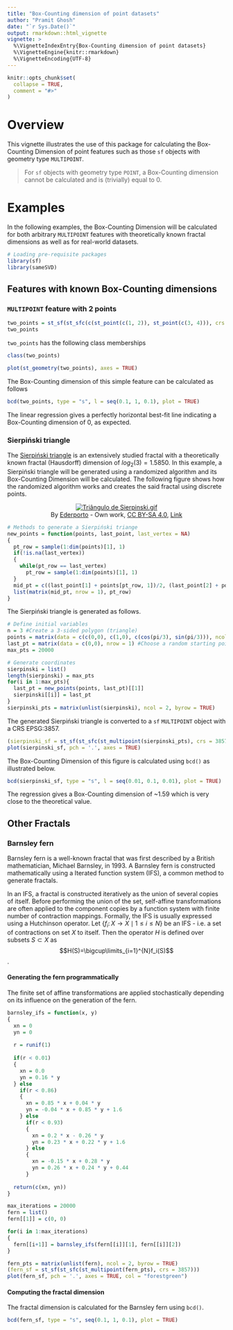 ```yaml
---
title: "Box-Counting dimension of point datasets"
author: "Pramit Ghosh"
date: "`r Sys.Date()`"
output: rmarkdown::html_vignette
vignette: >
  %\VignetteIndexEntry{Box-Counting dimension of point datasets}
  %\VignetteEngine{knitr::rmarkdown}
  %\VignetteEncoding{UTF-8}
---
```


```r
knitr::opts_chunk$set(
  collapse = TRUE,
  comment = "#>"
)
```

# Overview

This vignette illustrates the use of this package for calculating the Box-Counting Dimension of point features such as those `sf` objects with geometry type `MULTIPOINT`.

> For `sf` objects with geometry type `POINT`, a Box-Counting dimension cannot be calculated and is (trivially) equal to 0.

# Examples

In the following examples, the Box-Counting Dimension will be calculated for both arbitrary `MULTIPOINT` features with theoretically known fractal dimensions as well as for real-world datasets.

```r
# Loading pre-requisite packages
library(sf)
library(sameSVD)
```

## Features with known Box-Counting dimensions

### `MULTIPOINT` feature with 2 points

```r
two_points = st_sf(st_sfc(c(st_point(c(1, 2)), st_point(c(3, 4))), crs = 3857))
two_points
```
`two_points` has the following class memberships
```r
class(two_points)
```

```r
plot(st_geometry(two_points), axes = TRUE)
```

The Box-Counting dimension of this simple feature can be calculated as follows
```r
bcd(two_points, type = "s", l = seq(0.1, 1, 0.1), plot = TRUE)
```
The linear regression gives a perfectly horizontal best-fit line indicating a Box-Counting dimension of 0, as expected.

### Sierpiński triangle

The [Sierpiński triangle](https://en.wikipedia.org/wiki/Sierpi%C5%84ski_triangle) is an extensively studied fractal with a theoretically known fractal (Hausdorff) dimension of $log_2(3) = 1.5850$. In this example, a Sierpiński triangle will be generated using a randomized algorithm and its Box-Counting Dimension will be calculated. The following figure shows how the randomized algorithm works and creates the said fractal using discrete points.


<p align = "center"><a href="https://commons.wikimedia.org/wiki/File:Tri%C3%A2ngulo_de_Sierpinski.gif#/media/File:Triângulo_de_Sierpinski.gif"><img src="https://upload.wikimedia.org/wikipedia/commons/b/b8/Tri%C3%A2ngulo_de_Sierpinski.gif" alt="Triângulo de Sierpinski.gif"></a><br>By <a href="//commons.wikimedia.org/wiki/User:Ederporto" title="User:Ederporto">Ederporto</a> - <span class="int-own-work" lang="en">Own work</span>, <a href="https://creativecommons.org/licenses/by-sa/4.0" title="Creative Commons Attribution-Share Alike 4.0">CC BY-SA 4.0</a>, <a href="https://commons.wikimedia.org/w/index.php?curid=55331819">Link</a></p>


```r
# Methods to generate a Sierpiński triange
new_points = function(points, last_point, last_vertex = NA)
{
  pt_row = sample(1:dim(points)[1], 1)
  if(!is.na(last_vertex))
  {
    while(pt_row == last_vertex)
      pt_row = sample(1:dim(points)[1], 1)
  }
  mid_pt = c((last_point[1] + points[pt_row, 1])/2, (last_point[2] + points[pt_row, 2])/2)
  list(matrix(mid_pt, nrow = 1), pt_row)
}
```
The Sierpiński triangle is generated as follows.
```r
# Define initial variables
n = 3 #Create a 3-sided polygon (triangle)
points = matrix(data = c(c(0,0), c(1,0), c(cos(pi/3), sin(pi/3))), ncol = 2, byrow = TRUE, dimnames = list(LETTERS[1:n], c("x", "y"))) #Define vertices of triangle
last_pt = matrix(data = c(0,0), nrow = 1) #Choose a random starting point
max_pts = 20000

# Generate coordinates
sierpinski = list()
length(sierpinski) = max_pts
for(i in 1:max_pts){
  last_pt = new_points(points, last_pt)[[1]]
  sierpinski[[i]] = last_pt
}
sierpinski_pts = matrix(unlist(sierpinski), ncol = 2, byrow = TRUE)
```
The generated Sierpiński triangle is converted to a `sf` `MULTIPOINT` object with a CRS EPSG:3857.
```r
(sierpinski_sf = st_sf(st_sfc(st_multipoint(sierpinski_pts), crs = 3857)))
plot(sierpinski_sf, pch = '.', axes = TRUE)

```

The Box-Counting Dimension of this figure is calculated using `bcd()` as illustrated below.
```r
bcd(sierpinski_sf, type = "s", l = seq(0.01, 0.1, 0.01), plot = TRUE)
```
The regression gives a Box-Counting dimension of ~1.59 which is very close to the theoretical value.

## Other Fractals

### Barnsley fern

Barnsley fern is a well-known fractal that was first described by a British mathematician, Michael Barnsley, in 1993. A Barnsley fern is constructed mathematically using a Iterated function system (IFS), a common method to generate fractals.

In an IFS, a fractal is constructed iteratively as the union of several copies of itself. Before performing the union of the set, self-affine transformations are often applied to the component copies by a function system with finite number of contraction mappings. Formally, the IFS is usually expressed using a Hutchinson operator. Let $\{f_i\colon X\to X\mid1\le i\le N\}$ be an IFS - i.e. a set of contractions on set $X$ to itself. Then the operator $H$ is defined over subsets $S\subset X$ as $$H(S)=\bigcup\limits_{i=1}^{N}f_i(S)$$.

#### Generating the fern programmatically

The finite set of affine transformations are applied stochastically depending on its influence on the generation of the fern.

```r
barnsley_ifs = function(x, y)
{
  xn = 0
  yn = 0
  
  r = runif(1)
  
  if(r < 0.01)
  {
    xn = 0.0
    yn = 0.16 * y
  } else
    if(r < 0.86)
    {
      xn = 0.85 * x + 0.04 * y
      yn = -0.04 * x + 0.85 * y + 1.6
    } else
      if(r < 0.93)
      {
        xn = 0.2 * x - 0.26 * y
        yn = 0.23 * x + 0.22 * y + 1.6
      } else
      {
        xn = -0.15 * x + 0.28 * y
        yn = 0.26 * x + 0.24 * y + 0.44
      }
  
  return(c(xn, yn))
}

max_iterations = 20000
fern = list()
fern[[1]] = c(0, 0)

for(i in 1:max_iterations)
{
  fern[[i+1]] = barnsley_ifs(fern[[i]][1], fern[[i]][2])
}

fern_pts = matrix(unlist(fern), ncol = 2, byrow = TRUE)
(fern_sf = st_sf(st_sfc(st_multipoint(fern_pts), crs = 3857)))
plot(fern_sf, pch = '.', axes = TRUE, col = "forestgreen")

```

#### Computing the fractal dimension

The fractal dimension is calculated for the Barnsley fern using `bcd()`.

```r
bcd(fern_sf, type = "s", seq(0.1, 1, 0.1), plot = TRUE)
```